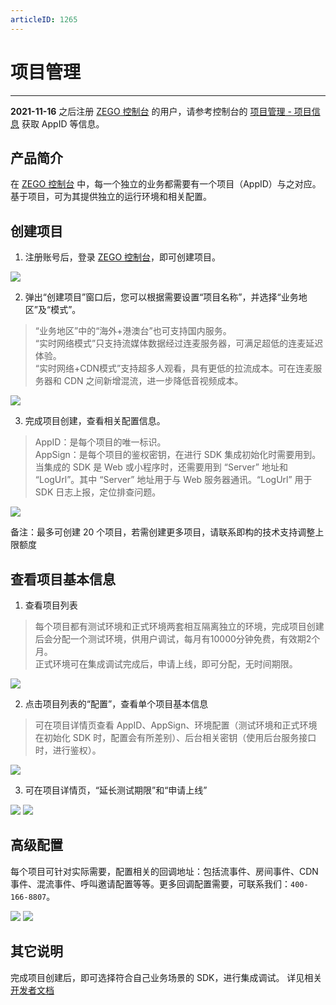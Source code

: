 ```yaml
---
articleID: 1265
---
```

# 项目管理
- - -

<Warning title="注意">



**2021-11-16** 之后注册 [ZEGO 控制台](https://console.zego.im) 的用户，请参考控制台的 [项目管理 - 项目信息](console/guide-doc2) 获取 AppID 等信息。


</Warning>



## 产品简介

在 [ZEGO 控制台](https://console.zego.im) 中，每一个独立的业务都需要有一个项目（AppID）与之对应。基于项目，可为其提供独立的运行环境和相关配置。

## 创建项目

1. 注册账号后，登录 [ZEGO 控制台](https://console.zego.im)，即可创建项目。

<Frame width="512" height="auto" caption=""><img src="https://doc-media.zego.im/sdk-doc/Pics/Consle/consle_overview.png" /></Frame>

2. 弹出“创建项目”窗口后，您可以根据需要设置“项目名称”，并选择“业务地区”及“模式”。
> “业务地区”中的“海外+港澳台”也可支持国内服务。<br />
> “实时网络模式”只支持流媒体数据经过连麦服务器，可满足超低的连麦延迟体验。<br />
> “实时网络+CDN模式”支持超多人观看，具有更低的拉流成本。可在连麦服务器和 CDN 之间新增混流，进一步降低音视频成本。

<Frame width="512" height="auto" caption=""><img src="https://doc-media.zego.im/sdk-doc/Pics/Consle/create_project.png" /></Frame>

3. 完成项目创建，查看相关配置信息。
> AppID：是每个项目的唯一标识。<br />
> AppSign：是每个项目的鉴权密钥，在进行 SDK 集成初始化时需要用到。<br />
> 当集成的 SDK 是 Web 或小程序时，还需要用到 “Server” 地址和 “LogUrl”。其中 “Server” 地址用于与 Web 服务器通讯。“LogUrl” 用于 SDK 日志上报，定位排查问题。

<Frame width="512" height="auto" caption=""><img src="https://doc-media.zego.im/sdk-doc/Pics/Consle/create_project_success.png" /></Frame>

备注：最多可创建 20 个项目，若需创建更多项目，请联系即构的技术支持调整上限额度

## 查看项目基本信息

1. 查看项目列表
> 每个项目都有测试环境和正式环境两套相互隔离独立的环境，完成项目创建后会分配一个测试环境，供用户调试，每月有10000分钟免费，有效期2个月。<br />
> 正式环境可在集成调试完成后，申请上线，即可分配，无时间期限。

<Frame width="512" height="auto" caption=""><img src="https://doc-media.zego.im/sdk-doc/Pics/Consle/consle_overview_project.png" /></Frame>

2. 点击项目列表的“配置”，查看单个项目基本信息
> 可在项目详情页查看 AppID、AppSign、环境配置（测试环境和正式环境在初始化 SDK 时，配置会有所差别）、后台相关密钥（使用后台服务接口时，进行鉴权）。

<Frame width="512" height="auto" caption=""><img src="https://doc-media.zego.im/sdk-doc/Pics/Consle/config_page.png" /></Frame>

3. 可在项目详情页，“延长测试期限”和“申请上线”

<Frame width="512" height="auto" caption=""><img src="https://doc-media.zego.im/sdk-doc/Pics/Consle/apply_online_overview.png" /></Frame>

<Frame width="512" height="auto" caption=""><img src="https://doc-media.zego.im/sdk-doc/Pics/Consle/apply_online.png" /></Frame>

## 高级配置
每个项目可针对实际需要，配置相关的回调地址：包括流事件、房间事件、CDN事件、混流事件、呼叫邀请配置等等。更多回调配置需要，可联系我们：`400-166-8807`。

<Frame width="512" height="auto" caption=""><img src="https://doc-media.zego.im/sdk-doc/Pics/Consle/194.png" /></Frame>


<Frame width="512" height="auto" caption=""><img src="https://doc-media.zego.im/sdk-doc/Pics/Consle/10241.png" /></Frame>

## 其它说明
完成项目创建后，即可选择符合自己业务场景的 SDK，进行集成调试。
详见相关 [开发者文档](https://doc-zh.zego.im/)
